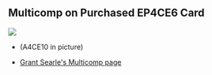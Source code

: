 == Multicomp on Purchased EP4CE6 Card ==

<img src="http://land-boards.com/blwiki/images/9/9a/P1715-CROPPED-720PX.jpg"></img>
* (A4CE10 in picture)

* [http://searle.hostei.com/grant/Multicomp/index.html Grant Searle's Multicomp page]
